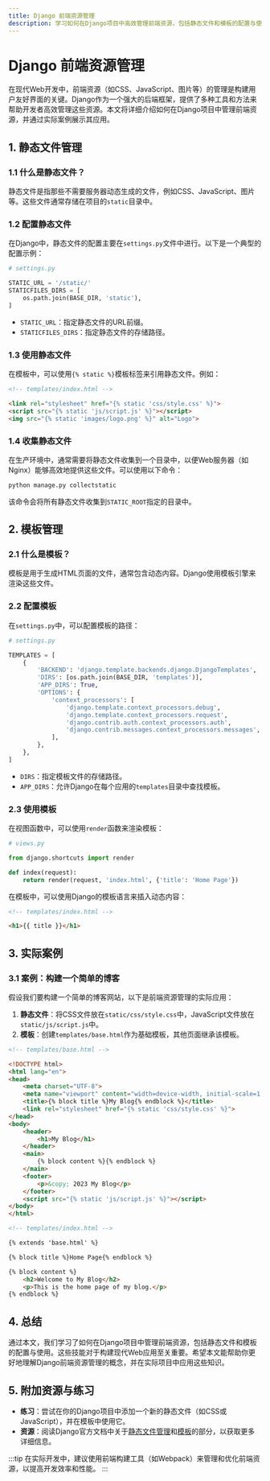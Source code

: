 ```yaml
---
title: Django 前端资源管理
description: 学习如何在Django项目中高效管理前端资源，包括静态文件和模板的配置与使用。
---
```


# Django 前端资源管理

在现代Web开发中，前端资源（如CSS、JavaScript、图片等）的管理是构建用户友好界面的关键。Django作为一个强大的后端框架，提供了多种工具和方法来帮助开发者高效管理这些资源。本文将详细介绍如何在Django项目中管理前端资源，并通过实际案例展示其应用。

## 1. 静态文件管理

### 1.1 什么是静态文件？

静态文件是指那些不需要服务器动态生成的文件，例如CSS、JavaScript、图片等。这些文件通常存储在项目的`static`目录中。

### 1.2 配置静态文件

在Django中，静态文件的配置主要在`settings.py`文件中进行。以下是一个典型的配置示例：

```python
# settings.py

STATIC_URL = '/static/'
STATICFILES_DIRS = [
    os.path.join(BASE_DIR, 'static'),
]
```

- `STATIC_URL`：指定静态文件的URL前缀。
- `STATICFILES_DIRS`：指定静态文件的存储路径。

### 1.3 使用静态文件

在模板中，可以使用`{% static %}`模板标签来引用静态文件。例如：

```html
<!-- templates/index.html -->

<link rel="stylesheet" href="{% static 'css/style.css' %}">
<script src="{% static 'js/script.js' %}"></script>
<img src="{% static 'images/logo.png' %}" alt="Logo">
```

### 1.4 收集静态文件

在生产环境中，通常需要将静态文件收集到一个目录中，以便Web服务器（如Nginx）能够高效地提供这些文件。可以使用以下命令：

```bash
python manage.py collectstatic
```

该命令会将所有静态文件收集到`STATIC_ROOT`指定的目录中。

## 2. 模板管理

### 2.1 什么是模板？

模板是用于生成HTML页面的文件，通常包含动态内容。Django使用模板引擎来渲染这些文件。

### 2.2 配置模板

在`settings.py`中，可以配置模板的路径：

```python
# settings.py

TEMPLATES = [
    {
        'BACKEND': 'django.template.backends.django.DjangoTemplates',
        'DIRS': [os.path.join(BASE_DIR, 'templates')],
        'APP_DIRS': True,
        'OPTIONS': {
            'context_processors': [
                'django.template.context_processors.debug',
                'django.template.context_processors.request',
                'django.contrib.auth.context_processors.auth',
                'django.contrib.messages.context_processors.messages',
            ],
        },
    },
]
```

- `DIRS`：指定模板文件的存储路径。
- `APP_DIRS`：允许Django在每个应用的`templates`目录中查找模板。

### 2.3 使用模板

在视图函数中，可以使用`render`函数来渲染模板：

```python
# views.py

from django.shortcuts import render

def index(request):
    return render(request, 'index.html', {'title': 'Home Page'})
```

在模板中，可以使用Django的模板语言来插入动态内容：

```html
<!-- templates/index.html -->

<h1>{{ title }}</h1>
```

## 3. 实际案例

### 3.1 案例：构建一个简单的博客

假设我们要构建一个简单的博客网站，以下是前端资源管理的实际应用：

1. **静态文件**：将CSS文件放在`static/css/style.css`中，JavaScript文件放在`static/js/script.js`中。
2. **模板**：创建`templates/base.html`作为基础模板，其他页面继承该模板。

```html
<!-- templates/base.html -->

<!DOCTYPE html>
<html lang="en">
<head>
    <meta charset="UTF-8">
    <meta name="viewport" content="width=device-width, initial-scale=1.0">
    <title>{% block title %}My Blog{% endblock %}</title>
    <link rel="stylesheet" href="{% static 'css/style.css' %}">
</head>
<body>
    <header>
        <h1>My Blog</h1>
    </header>
    <main>
        {% block content %}{% endblock %}
    </main>
    <footer>
        <p>&copy; 2023 My Blog</p>
    </footer>
    <script src="{% static 'js/script.js' %}"></script>
</body>
</html>
```

```html
<!-- templates/index.html -->

{% extends 'base.html' %}

{% block title %}Home Page{% endblock %}

{% block content %}
    <h2>Welcome to My Blog</h2>
    <p>This is the home page of my blog.</p>
{% endblock %}
```

## 4. 总结

通过本文，我们学习了如何在Django项目中管理前端资源，包括静态文件和模板的配置与使用。这些技能对于构建现代Web应用至关重要。希望本文能帮助你更好地理解Django前端资源管理的概念，并在实际项目中应用这些知识。

## 5. 附加资源与练习

- **练习**：尝试在你的Django项目中添加一个新的静态文件（如CSS或JavaScript），并在模板中使用它。
- **资源**：阅读Django官方文档中关于[静态文件管理](https://docs.djangoproject.com/en/stable/howto/static-files/)和[模板](https://docs.djangoproject.com/en/stable/topics/templates/)的部分，以获取更多详细信息。

:::tip
在实际开发中，建议使用前端构建工具（如Webpack）来管理和优化前端资源，以提高开发效率和性能。
:::